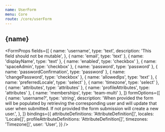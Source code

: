 ```yaml
---
name: UserForm
menu: Core
route: /core/userForm
---
```




<h2>{name}</h2>

<FormProps
  fields={[
    {
      name: 'username',
      type: 'text',
      description: 'This field should not be mutable',
    },
    { name: 'email', type: 'text' },
    { name: 'displayName', type: 'text' },
    { name: 'enabled', type: 'checkbox' },
    { name: 'spaceAdmin', type: 'checkbox' },
    { name: 'password', type: 'password' },
    { name: 'passwordConfirmation', type: 'password' },
    { name: 'changePassword', type: 'checkbox' },
    { name: 'allowedIps', type: 'text' },
    { name: 'preferredLocale', type: 'select' },
    { name: 'timezone', type: 'select' },
    { name: 'attributes', type: 'attributes' },
    { name: 'profileAttributes', type: 'attributes' },
    { name: 'memberships', type: 'team-multi' },
  ]}
  formOptions={[
    {
      name: 'username?',
      type: 'string',
      description:
        'When provided the form will be populated by retrieving the corresponding user and will update that user when submitted. If not provided the form submission will create a new user.',
    },
  ]}
  bindings={{
    attributeDefinitions: 'AttributeDefinition[]',
    locales: 'Locale[]',
    profileAttributeDefinitions: 'AttributeDefinition[]',
    timezones: 'Timezone[]',
    user: 'User',
  }}
/>
